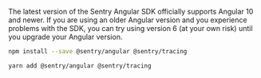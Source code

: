 <Alert level="info" title="Angular Version Compatibility" >

The latest version of the Sentry Angular SDK officially supports Angular 10 and newer.
If you are using an older Angular version and you experience problems with the SDK, you can
try using version 6 (at your own risk) until you upgrade your Angular version.

</Alert>

```bash {tabTitle:npm}
npm install --save @sentry/angular @sentry/tracing
```

```bash {tabTitle:Yarn}
yarn add @sentry/angular @sentry/tracing
```
